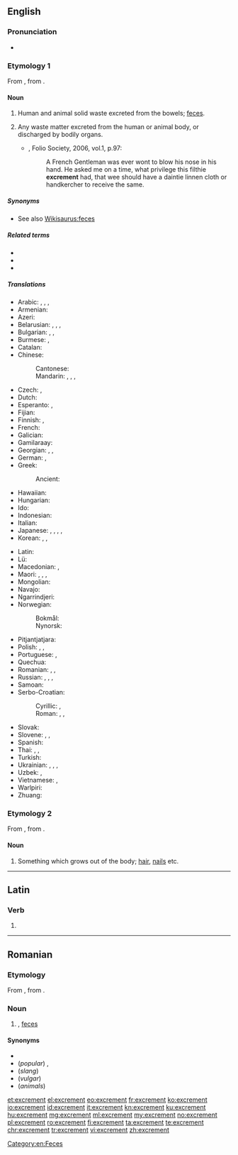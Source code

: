 {{also|excrément}}
==English==

===Pronunciation===
* {{IPA|/ˈɛkskɹəmənt/|lang=en}}

===Etymology 1===
From {{etyl|la|en}} {{m|la|excrēmentum}}, from {{m|la|excernō||I excrete}}.

====Noun====
{{en-noun|~}}

# {{lb|en|now|_|specifically}} Human and animal solid waste excreted from the bowels; [[feces]].
# {{lb|en|archaic}} Any waste matter excreted from the human or animal body, or discharged by bodily organs.
#* {{RQ:Flr Mntgn Essays}}, Folio Society, 2006, vol.1, p.97:
#*: A French Gentleman was ever wont to blow his nose in his hand{{nb...}}. He asked me on a time, what privilege this filthie '''excrement''' had, that wee should have a daintie linnen cloth or handkercher to receive the same.

=====Synonyms=====
* See also [[Wikisaurus:feces]]

=====Related terms=====
* {{l|en|excreta}}
* {{l|en|excrete}}
* {{l|en|excremental}}

=====Translations=====
{{trans-top|human and animal solid waste}}
* Arabic: {{t|ar|غَائِط|m}}, {{t|ar|بِرَاز|m}}, {{t|ar|خَرَاء|m}}, {{t|ar|خِرَاء|m}}
* Armenian: {{t+|hy|կղկղանք}}
* Azeri: {{t|az|nəcis}}
* Belarusian: {{t|be|спаражне́ння|n-p|sc=Cyrl}}, {{t|be|экскрыме́нты|m-p|sc=Cyrl}}, {{t|be|кал|m|sc=Cyrl}}, {{t|be|фека́ліі|f-p|sc=Cyrl}}
* Bulgarian: {{t|bg|изпражне́ние|n|sc=Cyrl}}, {{t|bg|фека́лии|f-p|sc=Cyrl}}, {{t+|bg|екскреме́нти|m-p|sc=Cyrl}}
* Burmese: {{t+|my|မစင်}}, {{t|my|ချေး}}
* Catalan: {{t|ca|femta|f}}
* Chinese:
*: Cantonese: {{t|yue|屎|tr=si2|sc=Hani}}
*: Mandarin: {{t+|cmn|大便|tr=dàbiàn|sc=Hani}}, {{t+|cmn|屎|tr=shǐ|sc=Hani}}, {{t+|cmn|糞|sc=Hani}}, {{t+|cmn|粪|tr=fèn|sc=Hani}}
* Czech: {{t+|cs|výkal|m}}, {{t+|cs|stolice|f}}
* Dutch: {{t+|nl|uitwerpselen|n-p}}
* Esperanto: {{t+|eo|feko}}, {{t|eo|ekskremento}}
* Fijian: {{t|fj|dā}}
* Finnish: {{qualifier|animal excrement}} {{t+|fi|lanta}}, {{qualifier|human excrement}} {{t+|fi|uloste}}
* French: {{t+|fr|excrément|m}}
* Galician: {{t+|gl|excremento|m}}
* Gamilaraay: {{t|kld|guna}}
* Georgian: {{t|ka|ექსკრემენტები}}, {{t|ka|ფეკალია}}, {{t|ka|განავალი}}
* German: {{t+|de|Ausscheidungen|f-p}}, {{t+|de|Kot|m}}
* Greek: {{t+|el|περίττωμα|n}}
*: Ancient: {{t|grc|σκῶρ|n}}
* Hawaiian: {{t|haw|kūkae}}
* Hungarian: {{t+|hu|ürülék}}
* Ido: {{t+|io|exkremento}}
* Indonesian: {{t+|id|tahi}}
* Italian: {{t+|it|escremento|m}}
* Japanese: {{t+|ja|便|tr=ben|sc=Jpan}}, {{t+|ja|大便|tr=daiben|sc=Jpan}}, {{t+|ja|うんこ|tr=unko|sc=Jpan}}, {{t+|ja|うんち|tr=unchi|sc=Jpan}}, {{t+|ja|糞|tr=[[ふん]], fun;[[くそ]], kuso|sc=Jpan}}
* Korean: {{t+|ko|똥|sc=Kore}}, {{qualifier|human euphemism}} {{t+|ko|뒤|sc=Kore}}, {{t+|ko|대변|sc=Kore}}
{{trans-mid}}
* Latin: {{t|la|egeries|f}}
* Lü: {{t|khb|ᦃᦲᧉ|sc=Talu}}
* Macedonian: {{t|mk|и́змет|m}}, {{t|mk|екскреме́нт|m}}
* Maori: {{t|mi|tūtae}}, {{t|mi|hamuti}}, {{t|mi|paru}}, {{t|mi|paranga}}
* Mongolian: {{t+|mn|баас|sc=Cyrl}}
* Navajo: {{t|nv|chąąʼ}}
* Ngarrindjeri: {{t|nay|kunar}}
* Norwegian:
*: Bokmål: {{t+|nb|avføring|m|f}}
*: Nynorsk: {{t|nn|avføring|f}}
* Pitjantjatjara: {{t|pjt|kuna|sc=pjt-Latn}}
* Polish: {{t+|pl|kał|m}}, {{t|pl|ekskrementy|m-p}}, {{t+|pl|odchody|m-p}}
* Portuguese: {{t+|pt|excremento|m}}, {{t+|pt|fezes|f-p}}
* Quechua: {{t|qu|q'awa}}
* Romanian: {{t+|ro|excrement|n-p}}, {{t|ro|materii fecale}}, {{t|ro|fecale}}
* Russian: {{t+|ru|кал|m}}, {{t+|ru|экскремент|alt=экскреме́нты|m-p}}, {{t+|ru|испражнение|alt=испражне́ния|n-p}}, {{t+|ru|фека́лии|f-p}}
* Samoan: {{t|sm|tae}}
* Serbo-Croatian:
*: Cyrillic: {{t|sh|екскремент|m|sc=Cyrl}}, {{t|sh|измет|m|sc=Cyrl}}
*: Roman: {{t+|sh|ekskrement|m}}, {{t+|sh|izmet|m}}, {{t+|sh|izmetine|f-p}}
* Slovak: {{t|sk|výkal|m}}
* Slovene: {{t+|sl|blato|n}}, {{t|sl|iztrebek|m}}, {{t|sl|izloček|m}}
* Spanish: {{t+|es|excremento|m}}
* Thai: {{t|th|อาจม|tr=aa-jom|sc=Thai}}, {{t+|th|อุจจาระ|tr=ùt-jaa-rá|sc=Thai}}, {{t+|th|ขี้|tr=kêe|sc=Thai}}
* Turkish: {{t+|tr|dışkı}}
* Ukrainian: {{t|uk|ви́порожнення|n|sc=Cyrl}}, {{t|uk|екскреме́нти|m-p|sc=Cyrl}}, {{t|uk|кал|m|sc=Cyrl}}, {{t|uk|фека́лії|f-p|sc=Cyrl}}
* Uzbek: {{t+|uz|najas}}, {{t+|uz|axlat}}
* Vietnamese: {{t+|vi|cặn}}, {{t|vi|chất lắng}}
* Warlpiri: {{t|wbp|kuna}}
* Zhuang: {{t-needed|za}}
{{trans-bottom}}

===Etymology 2===
From {{etyl|la|en}} {{m|la|excrēmentum}}, from {{m|la|excrēscō||I grow out}}.

====Noun====
{{en-noun}}

# {{lb|en|obsolete}} Something which grows out of the body; [[hair]], [[nails]] etc.

[[Category:en:Feces]]

----

==Latin==

===Verb===
{{la-verb-form|excrement}}

# {{inflection of|excremō||3|p|pres|actv|subj|lang=la}}

----

==Romanian==

===Etymology===
From {{etyl|fr|ro}} {{m|fr|excrément}}, from {{etyl|la|ro}} {{m|la|excrementum}}.

===Noun===
{{ro-noun|n|excremente}}

# {{l|en|excrement}}, [[feces]]

====Synonyms====
* {{l|ro|fecale}}
* (''popular'') {{l|ro|scârnă}}, {{l|ro|scremet}}
* (''slang'') {{l|ro|rahat}}
* (''vulgar'') {{l|ro|căcat}}
* (''animals'') {{l|ro|baligă}}

[[et:excrement]]
[[el:excrement]]
[[eo:excrement]]
[[fr:excrement]]
[[ko:excrement]]
[[io:excrement]]
[[id:excrement]]
[[it:excrement]]
[[kn:excrement]]
[[ku:excrement]]
[[hu:excrement]]
[[mg:excrement]]
[[ml:excrement]]
[[my:excrement]]
[[no:excrement]]
[[pl:excrement]]
[[ro:excrement]]
[[fi:excrement]]
[[ta:excrement]]
[[te:excrement]]
[[chr:excrement]]
[[tr:excrement]]
[[vi:excrement]]
[[zh:excrement]]
